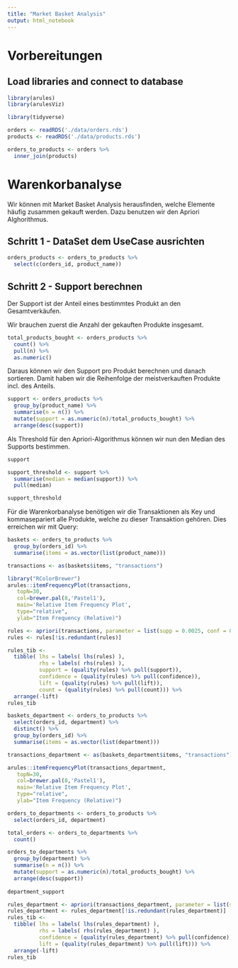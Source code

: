 ---
title: "Market Basket Analysis"
output: html_notebook
---

# Vorbereitungen

## Load libraries and connect to database

```{r setup, echo=FALSE}
library(arules)
library(arulesViz)

library(tidyverse)

orders <- readRDS('./data/orders.rds')
products <- readRDS('./data/products.rds')

orders_to_products <- orders %>%
  inner_join(products)
```


# Warenkorbanalyse

Wir können mit Market Basket Analysis herausfinden, welche Elemente häufig zusammen gekauft werden. Dazu benutzen wir den Apriori Alghorithmus.

## Schritt 1 - DataSet dem UseCase ausrichten

```{r}


orders_products <- orders_to_products %>%
  select(c(orders_id, product_name))
```

## Schritt 2 - Support berechnen

Der Support ist der Anteil eines bestimmtes Produkt an den Gesamtverkäufen.

Wir brauchen zuerst die Anzahl der gekauften Produkte insgesamt.

```{r}
total_products_bought <- orders_products %>%
  count() %>%
  pull(n) %>%
  as.numeric()
```

Daraus können wir den Support pro Produkt berechnen und danach sortieren. Damit haben wir die Reihenfolge der meistverkauften Produkte incl. des Anteils.

```{r}
support <- orders_products %>%
  group_by(product_name) %>%
  summarise(n = n()) %>%
  mutate(support = as.numeric(n)/total_products_bought) %>%
  arrange(desc(support))
```

Als Threshold für den Apriori-Algorithmus können wir nun den Median des Supports bestimmen.

```{r}
support
```


```{r}
support_threshold <- support %>%
  summarise(median = median(support)) %>%
  pull(median)

support_threshold
```


Für die Warenkorbanalyse benötigen wir die Transaktionen als Key und kommasepariert alle Produkte, welche zu dieser Transaktion gehören. Dies erreichen wir mit Query:


```{r}
baskets <- orders_to_products %>% 
  group_by(orders_id) %>%
  summarise(items = as.vector(list(product_name)))
```


```{r}
transactions <- as(baskets$items, "transactions")
```

```{r}
library("RColorBrewer")
arules::itemFrequencyPlot(transactions,
   topN=30,
   col=brewer.pal(8,'Pastel1'),
   main='Relative Item Frequency Plot',
   type="relative",
   ylab="Item Frequency (Relative)") 
```


```{r}
rules <- apriori(transactions, parameter = list(supp = 0.0025, conf = 0.5, target="rules"))
rules <- rules[!is.redundant(rules)]
```

```{r}
rules_tib <- 
  tibble( lhs = labels( lhs(rules) ), 
          rhs = labels( rhs(rules) ),
          support = (quality(rules) %>% pull(support)),
          confidence = (quality(rules) %>% pull(confidence)),
          lift = (quality(rules) %>% pull(lift)),
          count = (quality(rules) %>% pull(count))) %>%
  arrange(-lift)
rules_tib
```

```{r}
baskets_department <- orders_to_products %>% 
  select(orders_id, department) %>%
  distinct() %>%
  group_by(orders_id) %>%
  summarise(items = as.vector(list(department)))

transactions_department <- as(baskets_department$items, "transactions")
```

```{r}
arules::itemFrequencyPlot(transactions_department,
   topN=30,
   col=brewer.pal(8,'Pastel1'),
   main='Relative Item Frequency Plot',
   type="relative",
   ylab="Item Frequency (Relative)") 
```

```{r}
orders_to_departments <- orders_to_products %>%
  select(orders_id, department) 

total_orders <- orders_to_departments %>%
  count()

orders_to_departments %>%
  group_by(department) %>%
  summarise(n = n()) %>%
  mutate(support = as.numeric(n)/total_products_bought) %>%
  arrange(desc(support))
  
department_support
```


```{r}
rules_department <- apriori(transactions_department, parameter = list(supp = 0.3, conf = 0.5, target="rules"))
rules_department <- rules_department[!is.redundant(rules_department)]
rules_tib <- 
  tibble( lhs = labels( lhs(rules_department) ), 
          rhs = labels( rhs(rules_department) ),
          confidence = (quality(rules_department) %>% pull(confidence)),
          lift = (quality(rules_department) %>% pull(lift))) %>%
  arrange(-lift)
rules_tib
```


